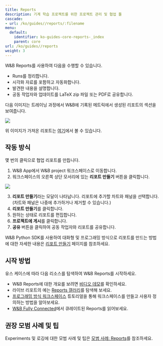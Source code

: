 ---
title: Reports
description: 기계 학습 프로젝트를 위한 프로젝트 관리 및 협업 툴
cascade:
- url: /ko/guides//reports/:filename
menu:
  default:
    identifier: ko-guides-core-reports-_index
    parent: core
url: /ko/guides//reports
weight: 3
---

<CardGroup cols={2}>
<Card title="Try in Colab" href="https://colab.research.google.com/github/wandb/examples/blob/master/colabs/intro/Report_API_Quickstart.ipynb" icon="python"/>
<Card title="Try in W&B" href="https://wandb.ai/stacey/deep-drive/reports/The-View-from-the-Driver-s-Seat--Vmlldzo1MTg5NQ?utm_source=fully_connected&utm_medium=blog&utm_campaign=view+from+the+drivers+seat" icon="sliders-up"/>
</CardGroup>

W&B Reports를 사용하여 다음을 수행할 수 있습니다.
- Runs를 정리합니다.
- 시각화 자료를 포함하고 자동화합니다.
- 발견한 내용을 설명합니다.
- 공동 작업자와 업데이트를 LaTeX zip 파일 또는 PDF로 공유합니다.

다음 이미지는 트레이닝 과정에서 W&B에 기록된 메트릭에서 생성된 리포트의 섹션을 보여줍니다.

<Frame>
    <img src="/images/reports/safe-lite-benchmark-with-comments.png" max-width="90%"  />
</Frame>

위 이미지가 가져온 리포트는 [여기](https://wandb.ai/stacey/saferlife/reports/SafeLife-Benchmark-Experiments--Vmlldzo0NjE4MzM)에서 볼 수 있습니다.

## 작동 방식
몇 번의 클릭으로 협업 리포트를 만듭니다.

1. W&B App에서 W&B project 워크스페이스로 이동합니다.
2. 워크스페이스의 오른쪽 상단 모서리에 있는 **리포트 만들기** 버튼을 클릭합니다.

<Frame>
    <img src="/images/reports/create_a_report_button.png" max-width="90%"  />
</Frame>

3. **리포트 만들기**라는 모달이 나타납니다. 리포트에 추가할 차트와 패널을 선택합니다. (차트와 패널은 나중에 추가하거나 제거할 수 있습니다.)
4. **리포트 만들기**를 클릭합니다.
5. 원하는 상태로 리포트를 편집합니다.
6. **프로젝트에 게시**를 클릭합니다.
7. **공유** 버튼을 클릭하여 공동 작업자와 리포트를 공유합니다.

W&B Python SDK를 사용하여 대화형 및 프로그래밍 방식으로 리포트를 만드는 방법에 대한 자세한 내용은 [리포트 만들기](/ko/./create-a-report) 페이지를 참조하세요.

## 시작 방법
유스 케이스에 따라 다음 리소스를 탐색하여 W&B Reports를 시작하세요.

* W&B Reports에 대한 개요를 보려면 [비디오 데모](https://www.youtube.com/watch?v=2xeJIv_K_eI)를 확인하세요.
* 라이브 리포트의 예는 [Reports 갤러리](/ko/./reports-gallery)를 탐색해 보세요.
* [프로그래밍 방식 워크스페이스](/ko/tutorials/workspaces) 튜토리얼을 통해 워크스페이스를 만들고 사용자 정의하는 방법을 알아보세요.
* [W&B Fully Connected](http://wandb.me/fc)에서 큐레이트된 Reports를 읽어보세요.

## 권장 모범 사례 및 팁

Experiments 및 로깅에 대한 모범 사례 및 팁은 [모범 사례: Reports](https://wandb.ai/wandb/pytorch-lightning-e2e/reports/W-B-Best-Practices-Guide--VmlldzozNTU1ODY1#reports)를 참조하세요.
